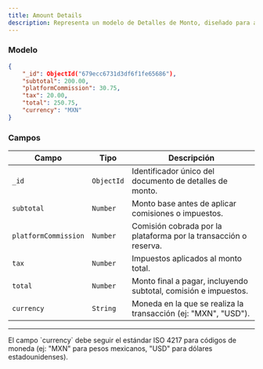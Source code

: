 ```yaml
---
title: Amount Details  
description: Representa un modelo de Detalles de Monto, diseñado para almacenar información detallada sobre los montos asociados a una transacción o reserva.
---
```


### Modelo

```json
{
    "_id": ObjectId("679ecc6731d3df6f1fe65686"),
    "subtotal": 200.00,
    "platformCommission": 30.75,
    "tax": 20.00,
    "total": 250.75,
    "currency": "MXN"
}
```

### Campos

| Campo                  | Tipo         | Descripción                                                                 |
|------------------------|--------------|-----------------------------------------------------------------------------|
| `_id`                  | `ObjectId`   | Identificador único del documento de detalles de monto.                     |
| `subtotal`             | `Number`     | Monto base antes de aplicar comisiones o impuestos.                         |
| `platformCommission`   | `Number`     | Comisión cobrada por la plataforma por la transacción o reserva.            |
| `tax`                  | `Number`     | Impuestos aplicados al monto total.                                         |
| `total`                | `Number`     | Monto final a pagar, incluyendo subtotal, comisión e impuestos.             |
| `currency`             | `String`     | Moneda en la que se realiza la transacción (ej: "MXN", "USD").              |

---

<Note type="danger" title="Moneda">
    El campo `currency` debe seguir el estándar ISO 4217 para códigos de moneda (ej: "MXN" para pesos mexicanos, "USD" para dólares estadounidenses).
</Note>
